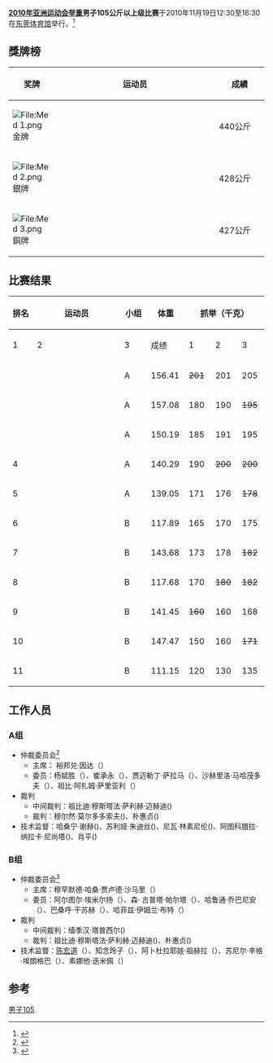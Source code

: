 {{2010年亚运会举重}}
'''[[2010年亚洲运动会|2010年亚洲运动会]][[2010年亚洲运动会举重比赛|举重]]男子105公斤以上级比赛'''于2010年11月19日12:30至16:30在[[东莞体育馆|东莞体育馆]]举行。<ref>{{Cite web |url=http://www.gz2010.cn/info/CHN_CHN/ZZ/ZZS103A_WL@@@@@@@@@@@@@@@CHN.html |title=举重 - 项目相关信息 |accessdate=2011-12-08 |archive-date=2016-09-24 |archive-url=https://web.archive.org/web/20160924012706/http://www.gz2010.cn/info/CHN_CHN/ZZ/ZZS103A_WL@@@@@@@@@@@@@@@CHN.html |dead-url=no }}</ref>
==獎牌榜==
{| class="wikitable" style="font-size:90%;" width=400
|- bgcolor="#efefef"
! width=80| 奖牌
! width=400|运动员
! width=100| 成績
|-
| bgcolor="gold" | [[File:Med_1.png|File:Med 1.png]] 金牌
| {{flagIOC2athlete|[[贝赫达德·萨利米-库尔达西亚比|贝赫达德·萨利米-库尔达西亚比]]|IRI|2010年亚洲运动会}} || 440公斤
|-
| bgcolor="silver" | [[File:Med_2.png|File:Med 2.png]] 銀牌
| {{flagIOC2athlete|[[全商扦|全商扦]]|KOR|2010年亚洲运动会}} || 428公斤
|-
| bgcolor="cc9966" | [[File:Med_3.png|File:Med 3.png]] 銅牌
| {{flagIOC2athlete|[[阿努希-拉瓦尼·哈姆拉巴德|阿努希-拉瓦尼·哈姆拉巴德]]|IRI|2010年亚洲运动会}} || 427公斤
|}

==比赛结果==
{|class = "wikitable" style="text-align:center;"
! rowspan=2 width=40|排名
! rowspan=2 width=250|运动员
! rowspan=2 width=50|小组
! rowspan=2 width=60|体重
!colspan=4| 抓举（千克）
!colspan=4| 挺举（千克）
!rowspan=2 width=60| 总成绩
|-
! width=40|1
! width=40|2
! width=40|3
! width=55|成绩
! width=40|1
! width=40|2
! width=40|3
! width=55|成绩
|-
|{{Gold1}}
|align=left| {{flagIOC2athlete|[[贝赫达德·萨利米-库尔达西亚比|贝赫达德·萨利米-库尔达西亚比]]|IRI|2010年亚洲运动会}} ||A || 156.41 ||<s>201</s> ||201 ||205 ||205 '''[[举重亚运会纪录列表|GR]]''' ||235 ||<s>241</s> ||<s>241</s> ||235 ||440
|-
|{{Silver2}}
|align=left| {{flagIOC2athlete|[[全商扦|全商扦]]|KOR|2010年亚洲运动会}} ||A || 157.08 ||180 ||190||<s>195</s> ||190 ||230 ||238 ||<s>251</s> ||238 ||428
|-
|{{Bronze3}}
|align=left| {{flagIOC2athlete|[[阿努希-拉瓦尼·哈姆拉巴德|阿努希-拉瓦尼·哈姆拉巴德]]|IRI|2010年亚洲运动会}} ||A || 150.19 ||185 ||191 ||195 ||195 ||226 ||232||<s>237</s> ||232 ||427
|-
|4
|align=left| {{flagIOC2athlete|[[安容权|安容权]]|KOR|2010年亚洲运动会}} ||A || 140.29 ||190 ||<s>200</s> ||<s>200</s> ||190 ||226 ||<s>237</s> ||<s>237</s> ||226 ||416
|-
|5
|align=left| {{flagIOC2athlete|[[陈士杰_(举重运动员)|陈士杰]]|TPE|2010年亚洲运动会}} || A || 139.05 || 171 || 176 || <s>178</s> || 176 || 215 || 225 || <s>227</s> || 225 || 401
|-
|6
|align=left| {{flagIOC2athlete|[[穆赫德·阿里|穆赫德·阿里]]|SYR|2010年亚洲运动会}} || B || 117.89 || 165 || 170 || 175 || 175 || 210 || 221 || 225 || 225 || 400
|-
|7
|align=left| {{flagIOC2athlete|[[太田和臣|太田和臣]]|JPN|2010年亚洲运动会}} ||B || 143.68 || 173 || 178 || <s>182</s> || 178 || 202 || <s>210</s> || 210 || 210 || 388
|-
|8
|align=left| {{flagIOC2athlete|[[卡伊斯·阿萨德|卡伊斯·阿萨德]]|SYR|2010年亚洲运动会}} || B || 117.68 || 170 || <s>180</s> || <s>182</s> || 170 || <s>210</s> || 210 || <s>210</s> || 210 || 380
|-
|9
|align=left| {{flagIOC2athlete|[[赵世杰|赵世杰]]|TPE|2010年亚洲运动会}} || B || 141.45 || <s>160</s> || 160 || 168 || 168 || <s>200</s> || 200 || 212 || 212 || 380
|-
|10
|align=left| {{flagIOC2athlete|[[萨拉布吉特·萨拉布吉特|萨拉布吉特·萨拉布吉特]]|IND|2010年亚洲运动会}} ||B || 147.47 || 150 || 160 || <s>171</s> || 160 || 180 || <s>200</s> || <s>200</s> || 180 || 340
|-
|11
|align=left| {{flagIOC2athlete|[[哈桑·侯赛尼|哈桑·侯赛尼]]|KUW|2010年亚洲运动会}} ||B || 111.15 || 120 || 130 || 135 || 135 || 145 || <s>155</s> || <s>155</s> || 145 || 280
|}

==工作人员==
===A组===
*仲裁委员会<ref>{{cite web |url=http://www.gz2010.cn/info/CHN_CHN/WL/WLR151A_WLM025025A@@@@@@@CHN.html |language=zh-cn |title=男子105公斤以上级 A组 |publisher=2010年广州亚运会官方网站 |accessdate=2011-12-09 |archive-date=2010-11-22 |archive-url=https://web.archive.org/web/20101122094846/http://www.gz2010.cn/info/CHN_CHN/WL/WLR151A_WLM025025A@@@@@@@CHN.html |dead-url=no }}</ref>
**主席： 裕邦兑·因达（{{THA}}）
**委员：杨斌胜（{{CHN}}）、崔承永（{{KOR}}）、贾迈勒丁·萨拉马（{{SYR}}）、沙赫里洛·马哈茂多夫（{{UZB}}）、祖比·阿扎姆·萨里亚利（{{JOR}}）
*裁判
**中间裁判：祖比迪·穆斯塔法·萨利赫·迈赫迪({{IRQ}})
**裁判：穆尔然·莫尔多多索夫({{KGZ}})、朴惠贞({{PRK}})
*技术监督：哈桑宁·谢赫({{SYR}})、苏利娅·朱迪丝({{PHI}})、尼瓦·林素尼伦({{THA}})、阿图科腊拉·纳拉卡·尼尚塔({{SRI}})、肖平({{CHN}})

===B组===
*仲裁委员会<ref>{{cite web |url=http://www.gz2010.cn/info/CHN_CHN/WL/WLR151A_WLM025025B@@@@@@@CHN.html |language=zh-cn |title=男子105公斤级以上 B组 |publisher=2010年广州亚运会官方网站 |accessdate=2011-12-09 |archive-date=2019-01-30 |archive-url=https://web.archive.org/web/20190130085040/http://www.gz2010.cn/info/CHN_CHN/WL/WLR151A_WLM025025B@@@@@@@CHN.html |dead-url=no }}</ref>
**主席：穆罕默德·哈桑·贾卢德·沙马里（{{IRQ}}）
**委员：阿尔图尔·埃米尔扬（{{TKM}}）、森· 古普塔·帕尔塔（{{NEP}}）、哈鲁通·乔巴尼安（{{LIB}}）、巴桑呼·干苏赫（{{MGL}}）、哈菲兹·伊姆兰·布特（{{PAK}}）
*裁判
**中间裁判：缅季汉·塔普西尔({{KAZ}})
**裁判：祖比迪·穆斯塔法·萨利赫·迈赫迪({{IRQ}})、朴惠贞({{PRK}})
*技术监督：[[陈宏道|陈宏道]]（{{CHN}}）、知念玲子（{{JPN}}）、阿卜杜拉耶娃·祖赫拉（{{UZB}}）、苏尼尔·辛格·埃朗格巴（{{IND}}）、素娜他·迭米佩（{{THA}}）

==参考==
{{reflist|2}}

[[Category:2010年亚洲运动会举重比赛|男子105]]